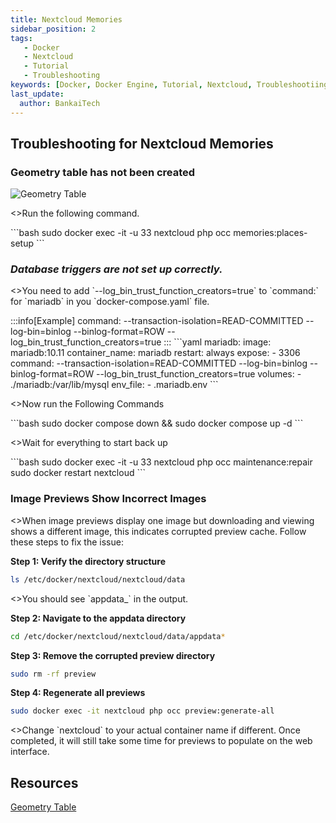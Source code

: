 ```yaml
---
title: Nextcloud Memories
sidebar_position: 2
tags:
   - Docker
   - Nextcloud
   - Tutorial
   - Troubleshooting
keywords: [Docker, Docker Engine, Tutorial, Nextcloud, Troubleshootiing]
last_update:
  author: BankaiTech
---
```


## Troubleshooting for Nextcloud Memories

### Geometry table has not been created

![Geometry Table](/img/nextcloud/Troubleshooting/GeoTable.jpg)
<p>
<>Run the following command.</>
</p>
```bash
sudo docker exec -it -u 33 nextcloud php occ memories:places-setup
```

### ***Database triggers are not set up correctly.***

<p>
<>You need to add `--log_bin_trust_function_creators=true` to `command:` for `mariadb` in you `docker-compose.yaml` file.</>
</p>
:::info[Example]
command: --transaction-isolation=READ-COMMITTED --log-bin=binlog --binlog-format=ROW --log_bin_trust_function_creators=true
:::
```yaml
  mariadb:
    image: mariadb:10.11
    container_name: mariadb
    restart: always
    expose:
      - 3306
    command: --transaction-isolation=READ-COMMITTED --log-bin=binlog --binlog-format=ROW --log_bin_trust_function_creators=true
    volumes:
      - ./mariadb:/var/lib/mysql
    env_file:
      - .mariadb.env
```
<p>
<>Now run the Following Commands</>
</p>
```bash
sudo docker compose down && sudo docker compose up -d
```
<p>
<>Wait for everything to start back up</>
</p>
```bash
sudo docker exec -it -u 33 nextcloud php occ maintenance:repair
sudo docker restart nextcloud
```

### **Image Previews Show Incorrect Images**

<p>
<>When image previews display one image but downloading and viewing shows a different image, this indicates corrupted preview cache. Follow these steps to fix the issue:</>
</p>

**Step 1: Verify the directory structure**
```bash
ls /etc/docker/nextcloud/nextcloud/data
```
<p>
<>You should see `appdata_<instanceid>` in the output.</>
</p>

**Step 2: Navigate to the appdata directory**
```bash
cd /etc/docker/nextcloud/nextcloud/data/appdata*
```

**Step 3: Remove the corrupted preview directory**
```bash
sudo rm -rf preview
```

**Step 4: Regenerate all previews**
```bash
sudo docker exec -it nextcloud php occ preview:generate-all
```
<p>
<>Change `nextcloud` to your actual container name if different. Once completed, it will still take some time for previews to populate on the web interface.</>
</p>

## **Resources**
[Geometry Table](https://memories.gallery/troubleshooting/#trigger-compatibility-mode)


<BuyMeACoffeeButton />
